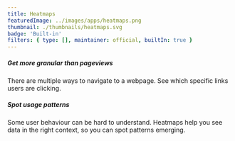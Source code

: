 ```yaml
---
title: Heatmaps
featuredImage: ../images/apps/heatmaps.png
thumbnail: ./thumbnails/heatmaps.svg
badge: 'Built-in'
filters: { type: [], maintainer: official, builtIn: true }
---
```


<Section
    divider={false}
    title="See what's clicking with users. Heatmaps show what captures users' attention by overlaying click-counts in your product."
    size="full"
    cols={2}
>
    <div>
        <h5>Get more granular than pageviews</h5>
        <p>There are multiple ways to navigate to a webpage. See which specific links users are clicking.</p>
    </div>
    <div>
        <h5>Spot usage patterns</h5>
        <p>
            Some user behaviour can be hard to understand. Heatmaps help you see data in the right context, so you can
            spot patterns emerging.
        </p>
    </div>
</Section>

<TutorialsSlider topic="heatmaps" />

<Section divider={false}>
    <Quote
        imageSource="/images/customers/andy.jpeg"
        size="md"
        name="Andy Su"
        title="Founder and CEO, Pry"
        quote={`“Recently we saw that a lot of people were clicking the Docs link at the very bottom of our footer, for example. Nothing else, just that button. Spotting that with PostHog’s heatmap tool helped us know we needed to surface that link somewhere else and pushed us to put it in the main navigation. Things like that? It's why every data-driven company should be using a product like PostHog.”`}
    />
</Section>
